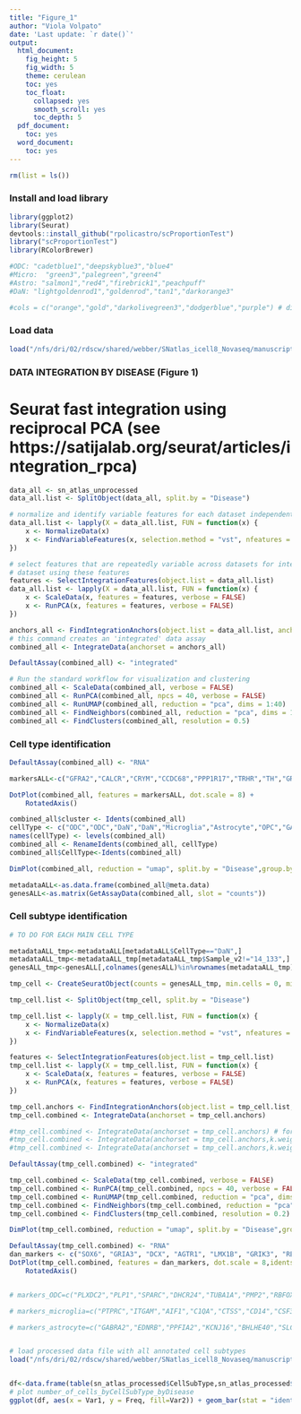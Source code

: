 ```yaml
---
title: "Figure_1"
author: "Viola Volpato"
date: 'Last update: `r date()`'
output:
  html_document:
    fig_height: 5
    fig_width: 5
    theme: cerulean
    toc: yes
    toc_float:
      collapsed: yes
      smooth_scroll: yes
      toc_depth: 5
  pdf_document:
    toc: yes
  word_document:
    toc: yes
---
```



```r
rm(list = ls())
```

### Install and load library

```r
library(ggplot2)
library(Seurat)
devtools::install_github("rpolicastro/scProportionTest")
library("scProportionTest")
library(RColorBrewer)

#ODC: "cadetblue1","deepskyblue3","blue4"
#Micro:  "green3","palegreen","green4"
#Astro: "salmon1","red4","firebrick1","peachpuff"
#DaN: "lightgoldenrod1","goldenrod","tan1","darkorange3"

#cols = c("orange","gold","darkolivegreen3","dodgerblue","purple") # disease stage

```
### Load data

```r
load("/nfs/dri/02/rdscw/shared/webber/SNatlas_icell8_Novaseq/manuscript_data/sn_atlas_unprocessed.RData")
```

### DATA INTEGRATION BY DISEASE (Figure 1)

# Seurat fast integration using reciprocal PCA (see https://satijalab.org/seurat/articles/integration_rpca)

```r

data_all <- sn_atlas_unprocessed
data_all.list <- SplitObject(data_all, split.by = "Disease")

# normalize and identify variable features for each dataset independently
data_all.list <- lapply(X = data_all.list, FUN = function(x) {
    x <- NormalizeData(x)
    x <- FindVariableFeatures(x, selection.method = "vst", nfeatures = 2000)
})

# select features that are repeatedly variable across datasets for integration run PCA on each
# dataset using these features
features <- SelectIntegrationFeatures(object.list = data_all.list)
data_all.list <- lapply(X = data_all.list, FUN = function(x) {
    x <- ScaleData(x, features = features, verbose = FALSE)
    x <- RunPCA(x, features = features, verbose = FALSE)
})

anchors_all <- FindIntegrationAnchors(object.list = data_all.list, anchor.features = features, reduction = "rpca", k.anchor=20)
# this command creates an 'integrated' data assay
combined_all <- IntegrateData(anchorset = anchors_all)

DefaultAssay(combined_all) <- "integrated"

# Run the standard workflow for visualization and clustering
combined_all <- ScaleData(combined_all, verbose = FALSE)
combined_all <- RunPCA(combined_all, npcs = 40, verbose = FALSE)
combined_all <- RunUMAP(combined_all, reduction = "pca", dims = 1:40)
combined_all <- FindNeighbors(combined_all, reduction = "pca", dims = 1:40)
combined_all <- FindClusters(combined_all, resolution = 0.5)

``` 

### Cell type identification

```r

DefaultAssay(combined_all) <- "RNA"

markersALL<-c("GFRA2","CALCR","CRYM","CCDC68","PPP1R17","TRHR","TH","GRIN2C","SLC18A2","DCX","LMX1A","GAD2","GAD1","NTSR1","SLC6A3","KCNJ6","PITX3","CHRNA4","LMX1B","GRIK3","ALDH1A1","AQP4","GFAP","VCAN","MOBP","MOG","CSF1R","CD8A","PTPRC","CLDN5","PTH1R")

DotPlot(combined_all, features = markersALL, dot.scale = 8) +
    RotatedAxis()

combined_all$cluster <- Idents(combined_all)
cellType <- c("ODC","ODC","DaN","DaN","Microglia","Astrocyte","OPC","GABA","DaN","DaN","DaN","Tcell")
names(cellType) <- levels(combined_all)
combined_all <- RenameIdents(combined_all, cellType)
combined_all$CellType<-Idents(combined_all)

DimPlot(combined_all, reduction = "umap", split.by = "Disease",group.by="CellType")

metadataALL<-as.data.frame(combined_all@meta.data)
genesALL<-as.matrix(GetAssayData(combined_all, slot = "counts"))

```

### Cell subtype identification

```r

# TO DO FOR EACH MAIN CELL TYPE

metadataALL_tmp<-metadataALL[metadataALL$CellType=="DaN",]
metadataALL_tmp<-metadataALL_tmp[metadataALL_tmp$Sample_v2!="14_133",] # outlier sample in both UMAP plot of all DaNs and in following pseudotime analysis (still to investigate why)
genesALL_tmp<-genesALL[,colnames(genesALL)%in%rownames(metadataALL_tmp)]

tmp_cell <- CreateSeuratObject(counts = genesALL_tmp, min.cells = 0, min.features = 0,meta.data= metadataALL_tmp)

tmp_cell.list <- SplitObject(tmp_cell, split.by = "Disease")

tmp_cell.list <- lapply(X = tmp_cell.list, FUN = function(x) {
    x <- NormalizeData(x)
    x <- FindVariableFeatures(x, selection.method = "vst", nfeatures = 2000)
})

features <- SelectIntegrationFeatures(object.list = tmp_cell.list)
tmp_cell.list <- lapply(X = tmp_cell.list, FUN = function(x) {
    x <- ScaleData(x, features = features, verbose = FALSE)
    x <- RunPCA(x, features = features, verbose = FALSE)
})

tmp_cell.anchors <- FindIntegrationAnchors(object.list = tmp_cell.list, anchor.features = features, reduction = "rpca", k.anchor=40)
tmp_cell.combined <- IntegrateData(anchorset = tmp_cell.anchors) 

#tmp_cell.combined <- IntegrateData(anchorset = tmp_cell.anchors) # for odc
#tmp_cell.combined <- IntegrateData(anchorset = tmp_cell.anchors,k.weight=80) # for microglia
#tmp_cell.combined <- IntegrateData(anchorset = tmp_cell.anchors,k.weight=120) # for astrocytes

DefaultAssay(tmp_cell.combined) <- "integrated"

tmp_cell.combined <- ScaleData(tmp_cell.combined, verbose = FALSE)
tmp_cell.combined <- RunPCA(tmp_cell.combined, npcs = 40, verbose = FALSE)
tmp_cell.combined <- RunUMAP(tmp_cell.combined, reduction = "pca", dims = 1:40)
tmp_cell.combined <- FindNeighbors(tmp_cell.combined, reduction = "pca", dims = 1:40)
tmp_cell.combined <- FindClusters(tmp_cell.combined, resolution = 0.2)

DimPlot(tmp_cell.combined, reduction = "umap", split.by = "Disease",group.by="seurat_clusters")

DefaultAssay(tmp_cell.combined) <- "RNA"
dan_markers <- c("SOX6", "GRIA3", "DCX", "AGTR1", "LMX1B", "GRIK3", "RET", "GFRA2", "PITX3", "CHRNA4", "SLC18A2", "SLC6A3", "TH", "KCNJ6", "ALDH1A1", "TMEM255A", "LGI1",   "TMEFF2")
DotPlot(tmp_cell.combined, features = dan_markers, dot.scale = 8,idents = c(0,1,2,3)) + # clusters 4 and 5 are not used as too small and only present in ILBD_B3-4
    RotatedAxis()


# markers_ODC=c("PLXDC2","PLP1","SPARC","DHCR24","TUBA1A","PMP2","RBFOX1","AFF3","FMN1","PALM2","HHIP","OPALIN","LAMA2") # selected from https://www.biorxiv.org/content/10.1101/2022.03.22.485367v1.full.pdf

# markers_microglia=c("PTPRC","ITGAM","AIF1","C1QA","CTSS","CD14","CSF3R","ARGLU1","FAM46A","IFIT3","ISG15","MRC1","TNF","CD83","EGR2","TNFSF18","CCL8","TFRC","PCNA","RASGEF1C","AC008691.1", "TLN2","GPNMB","ACSL1","CXCR4","NTM", "MAGI2", "SCD", "PLP1","NRG3")  (check https://www.biorxiv.org/content/10.1101/2022.03.22.485367v1.full.pdf and https://www.nature.com/articles/s41467-020-19737-2) markers.to.plot=c("MRC1","IL10","ABCC4","CSF2RA","CSF3R","TFRC","KLF4","PTGS1","DOCK8","KCNQ1","PTPRC","GPNMB","SPP1","TYROBP","TREM2","TLR2","MS4A4A","IL13RA1","INPP5D","ITGAM","ADAP2","APBB1IP","SP140L","VAV1") # macrophage M2: "MRC1","IL10","ABCC4","CSF2RA","CSF3R","TFRC","KLF4","PTGS1","DOCK8"

# markers_astrocyte=c("GABRA2","EDNRB","PPFIA2","KCNJ16","BHLHE40","SLC6A11","PAK3","GRM5","PTPRT","FAT3","EPHA6","EPHB1","ADGRV1","SPOCK1","SPSB1","MYO1E","SLC24A2","ELMO1","NKAIN2","PLP1","S100B","TMSB4X") 


# load processed data file with all annotated cell subtypes
load("/nfs/dri/02/rdscw/shared/webber/SNatlas_icell8_Novaseq/manuscript_data/sn_atlas_processed.RData")


df<-data.frame(table(sn_atlas_processed$CellSubType,sn_atlas_processed$Disease))
# plot number_of_cells_byCellSubType_byDisease
ggplot(df, aes(x = Var1, y = Freq, fill=Var2)) + geom_bar(stat = "identity", position=position_dodge()) +  theme_minimal() + theme(axis.text.x = element_text(angle = 90, vjust = 0.5, hjust=1))


```
